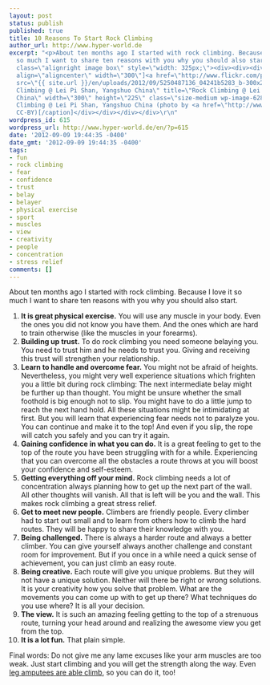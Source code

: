 ```yaml
---
layout: post
status: publish
published: true
title: 10 Reasons To Start Rock Climbing
author_url: http://www.hyper-world.de
excerpt: "<p>About ten months ago I started with rock climbing. Because I love it
  so much I want to share ten reasons with you why you should also start.<p>\r\n<div
  class=\"alignright image box\" style=\"width: 325px;\"><div><div><div>[caption id=\"attachment_628\"
  align=\"aligncenter\" width=\"300\"]<a href=\"http://www.flickr.com/photos/mariachily/5250487136/\"><img
  src=\"{{ site.url }}/en/uploads/2012/09/5250487136_04241b5283_b-300x225.jpg\" alt=\"Rock
  Climbing @ Lei Pi Shan, Yangshuo China\" title=\"Rock Climbing @ Lei Pi Shan, Yangshuo
  China\" width=\"300\" height=\"225\" class=\"size-medium wp-image-628\" /></a> Rock
  Climbing @ Lei Pi Shan, Yangshuo China (photo by <a href=\"http://www.flickr.com/photos/mariachily/\">mariachily@flickr.com</a>,
  CC-BY)[/caption]</div></div></div></div>\r\n"
wordpress_id: 615
wordpress_url: http://www.hyper-world.de/en/?p=615
date: '2012-09-09 19:44:35 -0400'
date_gmt: '2012-09-09 19:44:35 -0400'
tags:
- fun
- rock climbing
- fear
- confidence
- trust
- belay
- belayer
- physical exercise
- sport
- muscles
- view
- creativity
- people
- concentration
- stress relief
comments: []
---
```


About ten months ago I started with rock climbing. Because I love it so much
I want to share ten reasons with you why you should also start.

1. **It is great physical exercise.** You will use any muscle in your body. Even the ones you did not know you have them. And the ones which are hard to train otherwise (like the muscles in your forearms).
2. **Building up trust.** To do rock climbing you need someone belaying you. You need to trust him and he needs to trust you. Giving and receiving this trust will strengthen your relationship.
3. **Learn to handle and overcome fear.** You might not be afraid of heights. Nevertheless, you might very well experience situations which frighten you a little bit during rock climbing: The next intermediate belay might be further up than thought. You might be unsure whether the small foothold is big enough not to slip. You might have to do a little jump to reach the next hand hold. All these situations might be intimidating at first. But you will learn that experiencing fear needs not to paralyze you. You can continue and make it to the top! And even if you slip, the rope will catch you safely and you can try it again.
4. **Gaining confidence in what you can do.** It is a great feeling to get to the top of the route you have been struggling with for a while. Experiencing that you can overcome all the obstacles a route throws at you will boost your confidence and self-esteem.
5. **Getting everything off your mind.** Rock climbing needs a lot of concentration always planning how to get up the next part of the wall. All other thoughts will vanish. All that is left will be you and the wall. This makes rock climbing a great stress relief.
6. **Get to meet new people.** Climbers are friendly people. Every climber had to start out small and to learn from others how to climb the hard routes. They will be happy to share their knowledge with you.
7. **Being challenged.** There is always a harder route and always a better climber. You can give yourself always another challenge and constant room for improvement. But if you once in a while need a quick sense of achievement, you can just climb an easy route.
8. **Being creative.** Each route will give you unique problems. But they will not have a unique solution. Neither will there be right or wrong solutions. It is your creativity how you solve that problem. What are the movements you can come up with to get up there? What techniques do you use where? It is all your decision.
9. **The view.** It is such an amazing feeling getting to the top of a strenuous route, turning your head around and realizing the awesome view you get from the top.
10. **It is a lot fun.** That plain simple.

Final words: Do not give me any lame excuses like your arm muscles are too weak.
Just start climbing and you will get the strength along the way. Even [leg
amputees are able climb](http://www.youtube.com/watch?v=URkdHLQ-JO0), so you can
do it, too!
